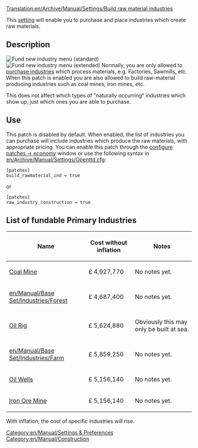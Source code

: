 [[Translation:en/Archive/Manual/Settings/Build raw material industries]]
[[Category:en/Manual/Settings & Preferences]]
[[Category:en/Manual/Construction]]

This [[en/Archive/Manual/Settings/Advanced Settings|setting]] will enable you to purchase and place industries which create raw materials.

== Description ==
[[File:en/New Industry Menu St.png|right|frame|Fund new industry menu (standard)]]
[[File:en/New Industry Menu Ex.png|right|frame|Fund new industry menu (extended)]]
Normally, you are only allowed to [[en/Manual/Industries|purchase industries]] which process materials, e.g. Factories, Sawmills, etc.  When this patch is enabled you are also allowed to build raw-material producing industries such as coal mines, iron mines, etc.

This does not affect which types of "naturally occurring" industries which show up, just which ones you are able to purchase.

== Use ==
This patch is disabled by default.  When enabled, the list of industries you can purchase will include industries which produce the raw materials, with appropriate pricing. You can enable this patch through the [[en/Archive/Manual/Settings/Configuring patches/Economy|configure patches -> economy]] window or use the following syntax in [[en/Archive/Manual/Settings/Openttd.cfg]]:

<pre>
[patches]
build_rawmaterial_ind = true
</pre>

or

<pre>
[patches]
raw_industry_construction = true
</pre>

==List of fundable Primary Industries==

{| class="wikitable"

|-

! Name

! Cost without inflation

! Notes

|-

| [[en/Manual/Base Set/Industries/Coal Mine|Coal Mine]]
| £ 4,927,770

| No notes yet.

|-

| [[en/Manual/Base Set/Industries/Forest]]
| £ 4,687,400

| No notes yet.

|-

| [[en/Manual/Base Set/Industries/Oil Rig|Oil Rig]]
| £ 5,624,880

| Obviously this may only be built at sea.
|-

| [[en/Manual/Base Set/Industries/Farm]]
| £ 5,859,250

| No notes yet.

|-

| [[en/Manual/Base Set/Industries/Oil Wells|Oil Wells]]
| £ 5,156,140

| No notes yet.

|-

| [[en/Manual/Base Set/Industries/Iron Ore Mine|Iron Ore Mine]]
| £ 5,156,140

| No notes yet.
|}

With inflation, the cost of specific industries will rise.
<!-- Please add notes -->